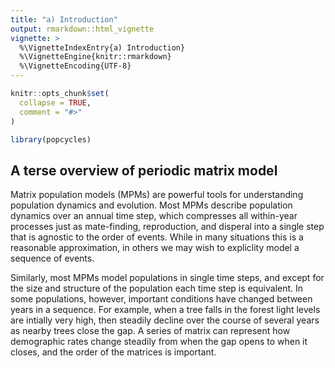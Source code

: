 ```yaml
---
title: "a) Introduction"
output: rmarkdown::html_vignette
vignette: >
  %\VignetteIndexEntry{a) Introduction}
  %\VignetteEngine{knitr::rmarkdown}
  %\VignetteEncoding{UTF-8}
---
```


```r
knitr::opts_chunk$set(
  collapse = TRUE,
  comment = "#>"
)
```

```r
library(popcycles)
```

## A terse overview of periodic matrix model


Matrix population models (MPMs) are powerful tools for understanding population dynamics and evolution.  Most MPMs describe population dynamics over an annual time step, which compresses all within-year processes just as mate-finding, reproduction, and disperal into a single step that is agnostic to the order of events.  While in many situations this is a reasonable approximation, in others we may wish to expliclity model a sequence of events.  

Similarly, most MPMs model populations in single time steps, and except for the size and structure of the population each time step is equivalent.  In some populations, however, important conditions have changed between years in a sequence.  For example,  when a tree falls in the forest light levels are intially very high, then steadily decline over the course of several years as nearby trees close the gap.  A series of matrix can represent how demographic rates change steadily from when the gap opens to when it closes, and the order of the matrices is important.
